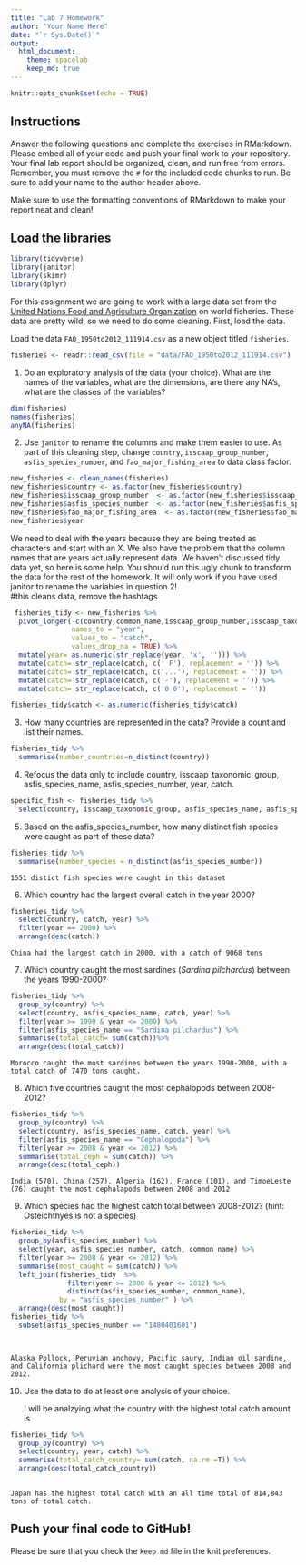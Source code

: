 ```yaml
---
title: "Lab 7 Homework"
author: "Your Name Here"
date: "`r Sys.Date()`"
output:
  html_document: 
    theme: spacelab
    keep_md: true
---
```


```r
knitr::opts_chunk$set(echo = TRUE)
```

## Instructions
Answer the following questions and complete the exercises in RMarkdown. Please embed all of your code and push your final work to your repository. Your final lab report should be organized, clean, and run free from errors. Remember, you must remove the `#` for the included code chunks to run. Be sure to add your name to the author header above.  

Make sure to use the formatting conventions of RMarkdown to make your report neat and clean!  

## Load the libraries
```r
library(tidyverse)
library(janitor)
library(skimr)
library(dplyr)
```

For this assignment we are going to work with a large data set from the [United Nations Food and Agriculture Organization](http://www.fao.org/about/en/) on world fisheries. These data are pretty wild, so we need to do some cleaning. First, load the data.  

Load the data `FAO_1950to2012_111914.csv` as a new object titled `fisheries`.
```r

fisheries <- readr::read_csv(file = "data/FAO_1950to2012_111914.csv")
```

1. Do an exploratory analysis of the data (your choice). What are the names of the variables, what are the dimensions, are there any NA's, what are the classes of the variables?  
```r
dim(fisheries)
names(fisheries)
anyNA(fisheries)
```

2. Use `janitor` to rename the columns and make them easier to use. As part of this cleaning step, change `country`, `isscaap_group_number`, `asfis_species_number`, and `fao_major_fishing_area` to data class factor. 
```r
new_fisheries <- clean_names(fisheries)
new_fisheries$country <- as.factor(new_fisheries$country)
new_fisheries$isscaap_group_number  <- as.factor(new_fisheries$isscaap_group_number )
new_fisheries$asfis_species_number  <- as.factor(new_fisheries$asfis_species_number )
new_fisheries$fao_major_fishing_area  <- as.factor(new_fisheries$fao_major_fishing_area )
new_fisheries$year
```

We need to deal with the years because they are being treated as characters and start with an X. We also have the problem that the column names that are years actually represent data. We haven't discussed tidy data yet, so here is some help. You should run this ugly chunk to transform the data for the rest of the homework. It will only work if you have used janitor to rename the variables in question 2!  
#this cleans data, remove the hashtags
```r
 fisheries_tidy <- new_fisheries %>% 
  pivot_longer(-c(country,common_name,isscaap_group_number,isscaap_taxonomic_group,asfis_species_number,asfis_species_name,fao_major_fishing_area,measure),
               names_to = "year",
               values_to = "catch",
               values_drop_na = TRUE) %>% 
  mutate(year= as.numeric(str_replace(year, 'x', ''))) %>% 
  mutate(catch= str_replace(catch, c(' F'), replacement = '')) %>% 
  mutate(catch= str_replace(catch, c('...'), replacement = '')) %>% 
  mutate(catch= str_replace(catch, c('-'), replacement = '')) %>% 
  mutate(catch= str_replace(catch, c('0 0'), replacement = ''))

fisheries_tidy$catch <- as.numeric(fisheries_tidy$catch)
```

3. How many countries are represented in the data? Provide a count and list their names.
```r
fisheries_tidy %>%
  summarise(number_countries=n_distinct(country))
```

4. Refocus the data only to include country, isscaap_taxonomic_group, asfis_species_name, asfis_species_number, year, catch.
```r
specific_fish <- fisheries_tidy %>%
  select(country, isscaap_taxonomic_group, asfis_species_name, asfis_species_number, year, catch)

```

5. Based on the asfis_species_number, how many distinct fish species were caught as part of these data?
```r
fisheries_tidy %>%
  summarise(number_species = n_distinct(asfis_species_number))
```
    1551 distict fish species were caught in this dataset
    
6. Which country had the largest overall catch in the year 2000?
```r
fisheries_tidy %>%
  select(country, catch, year) %>%
  filter(year == 2000) %>%
  arrange(desc(catch))
```
    China had the largest catch in 2000, with a catch of 9068 tons
    
7. Which country caught the most sardines (_Sardina pilchardus_) between the years 1990-2000?
```r
fisheries_tidy %>%
  group_by(country) %>%
  select(country, asfis_species_name, catch, year) %>%
  filter(year >= 1990 & year <= 2000) %>%
  filter(asfis_species_name == "Sardina pilchardus") %>%
  summarise(total_catch= sum(catch))%>%
  arrange(desc(total_catch))
```
    Morocco caught the most sardines between the years 1990-2000, with a total catch of 7470 tons caught.

8. Which five countries caught the most cephalopods between 2008-2012?
```r
fisheries_tidy %>% 
  group_by(country) %>%
  select(country, asfis_species_name, catch, year) %>%
  filter(asfis_species_name == "Cephalopoda") %>%
  filter(year >= 2008 & year <= 2012) %>%
  summarise(total_ceph = sum(catch)) %>%
  arrange(desc(total_ceph))
```
    India (570), China (257), Algeria (162), France (101), and TimoeLeste (76) caught the most cephalapods between 2008 and 2012

9. Which species had the highest catch total between 2008-2012? (hint: Osteichthyes is not a species)
```r
fisheries_tidy %>%
  group_by(asfis_species_number) %>%
  select(year, asfis_species_number, catch, common_name) %>%
  filter(year >= 2008 & year <= 2012) %>%
  summarise(most_caught = sum(catch)) %>%
  left_join(fisheries_tidy  %>%
              filter(year >= 2008 & year <= 2012) %>%
              distinct(asfis_species_number, common_name),
            by = "asfis_species_number" ) %>%
  arrange(desc(most_caught))
fisheries_tidy %>%
  subset(asfis_species_number == "1480401601")

  
```
    Alaska Pollock, Peruvian anchovy, Pacific saury, Indian oil sardine, and California plichard were the most caught species between 2008 and 2012.
 
 
10. Use the data to do at least one analysis of your choice.
    
    I will be analzying what the country with the highest total catch amount is
    
```r
fisheries_tidy %>%
  group_by(country) %>%
  select(country, year, catch) %>%
  summarise(total_catch_country= sum(catch, na.rm =T)) %>%
  arrange(desc(total_catch_country))
  
```
    Japan has the highest total catch with an all time total of 814,843 tons of total catch.


## Push your final code to GitHub!
Please be sure that you check the `keep md` file in the knit preferences.   